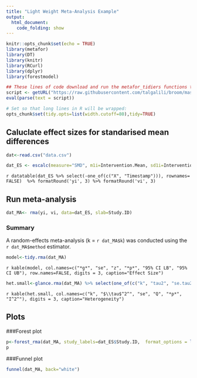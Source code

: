 ```yaml
---
title: "Light Weight Meta-Analysis Example"
output:
  html_document:
    code_folding: show
---
```


```r
knitr::opts_chunk$set(echo = TRUE)
library(metafor)
library(DT)
library(knitr)
library(RCurl)
library(dplyr)
library(forestmodel)

## These lines of code download and run the metafor_tidiers functions that implement broom type tidy data functions for rma objects
script <- getURL("https://raw.githubusercontent.com/talgalili/broom/master/R/metafor_tidiers.R", ssl.verifypeer = FALSE)
eval(parse(text = script))

# Set so that long lines in R will be wrapped:
opts_chunk$set(tidy.opts=list(width.cutoff=80),tidy=TRUE)

```

## Caluclate effect sizes for standarised mean differences

```r
dat<-read.csv("data.csv")

dat_ES <- escalc(measure="SMD", m1i=Intervention.Mean, sd1i=Intervention.SD, n1i=Intervention.N, m2i=Control.Mean, sd2i=Control.SD, n2i=Control.N, data=dat)
```


`r datatable(dat_ES %>% select(-one_of(c("X", "Timestamp"))), rownames= FALSE)  %>% formatRound('yi', 3) %>% formatRound('vi', 3)`

## Run meta-analysis
```r

dat_MA<- rma(yi, vi, data=dat_ES, slab=Study.ID)
```
### Summary

A random-effects meta-analysis (k = `r dat_MA$k`) was conducted using the `r dat_MA$method` estimator.

```r
model<-tidy.rma(dat_MA)
```
`r kable(model, col.names=c("*g*", "se", "z", "*p*", "95% CI LB", "95% CI UB"), row.names=FALSE, digits = 3, caption="Effect Size")`

```r
het.small<-glance.rma(dat_MA) %>% select(one_of(c("k", "tau2", "se.tau2", "QE", "QEp", "I2")))

```

`r kable(het.small, col.names=c("k", "$\\tau$^2^", "se", "Q", "*p*", "I^2^"), digits = 3, caption="Heterogeneity")`

## Plots
###Forest plot
```r
p<-forest_rma(dat_MA, study_labels=dat_ES$Study.ID,  format_options = list(colour = "black", shape = 15, text_size = 3, banded = FALSE))
p
```

###Funnel plot
```r
funnel(dat_MA, back="white")
```
